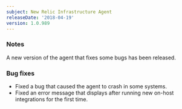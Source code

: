 ```yaml
---
subject: New Relic Infrastructure Agent
releaseDate: '2018-04-19'
version: 1.0.989
---
```


### Notes

A new version of the agent that fixes some bugs has been released.

### Bug fixes

* Fixed a bug that caused the agent to crash in some systems.
* Fixed an error message that displays after running new on-host integrations for the first time.
